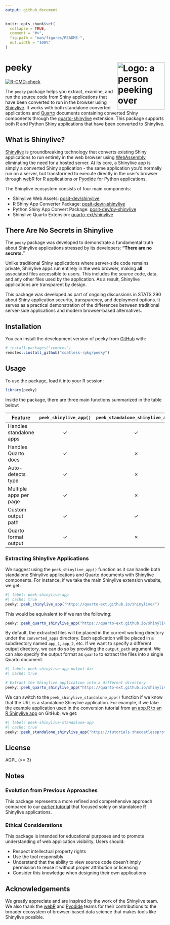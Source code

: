 ```yaml
---
output: github_document
---
```


<!-- README.md is generated from README.Rmd. Please edit that file -->

```r
knitr::opts_chunk$set(
  collapse = TRUE,
  comment = "#>",
  fig.path = "man/figures/README-",
  out.width = "100%"
)
```

# peeky  <img src="man/figures/logo-peeky.png" align="right" alt="Logo: a person peeking over someone who is coding close to their monitor." width="150"/>

<!-- badges: start -->
[![R-CMD-check](https://github.com/coatless-rpkg/peeky/actions/workflows/R-CMD-check.yaml/badge.svg)](https://github.com/coatless-rpkg/peeky/actions/workflows/R-CMD-check.yaml)
<!-- badges: end -->

The `peeky` package helps you extract, examine, and run the source code from Shiny 
applications that have been converted to run in the browser using [Shinylive][slexplain].
It works with both standalone converted applications and [Quarto][quarto] documents
containing converted Shiny components through the [quarto-shinylive][qsl] extension.
This package supports both R and Python Shiny applications that have been 
converted to Shinylive.

## What is Shinylive?

[Shinylive][slexplain] is groundbreaking technology that converts existing Shiny applications
to run entirely in the web browser using [WebAssembly][wasm], eliminating the need for a
hosted server. At its core, a Shinylive app is simply a converted 
Shiny application - the same application you'd normally run on a server, but 
transformed to execute directly in the user's browser through [webR][webr] for
R applications or [Pyodide][pyodide] for Python applications.

The Shinylive ecosystem consists of four main components: 

- Shinylive Web Assets: [posit-dev/shinylive](https://github.com/posit-dev/shinylive)
- R Shiny App Converter Package: [posit-dev/r-shinylive](https://github.com/posit-dev/r-shinylive)
- Python Shiny App Convert Package: [posit-dev/py-shinylive](https://github.com/posit-dev/py-shinylive)
- Shinylive Quarto Extension: [quarto-ext/shinylive](https://github.com/quarto-ext/shinylive)

## There Are No Secrets in Shinylive

The `peeky` package was developed to demonstrate a fundamental truth about 
Shinylive applications stressed by its developers: **"There are no secrets."**

Unlike traditional Shiny applications where server-side code remains private,
Shinylive apps run entirely in the web browser, making **all** associated 
files accessible to users. This includes the source code, data, and any other
files used by the application. As a result, Shinylive applications are
transparent by design.

This package was developed as part of ongoing discussions in STATS 290 about
Shiny application security, transparency, and deployment options. It serves as
a practical demonstration of the differences between traditional server-side 
applications and modern browser-based alternatives.

## Installation

You can install the development version of peeky from [GitHub](https://github.com/) with:

```r
# install.packages("remotes")
remotes::install_github("coatless-rpkg/peeky")
```

## Usage

To use the package, load it into your R session:

```r
library(peeky)
```

Inside the package, there are three main functions summarized in the table below:

| Feature | `peek_shinylive_app()` | `peek_standalone_shinylive_app()` | `peek_quarto_shinylive_app()` |
|---------|:---------------------:|:--------------------------------:|:-----------------------------:|
| Handles standalone apps | ✓ | ✓ | ✗ |
| Handles Quarto docs | ✓ | ✗ | ✓ |
| Auto-detects type | ✓ | ✗ | ✗ |
| Multiple apps per page | ✓ | ✗ | ✓ |
| Custom output path | ✓ | ✓ | ✓ |
| Quarto format output | ✓ | ✗ | ✓ |

### Extracting Shinylive Applications

We suggest using the `peek_shinylive_app()` function as it can handle both 
standalone Shinylive applications and Quarto documents with Shinylive components.
For instance, if we take the main Shinylive extension website, we get:

```r
#| label: peek-shinylive-app
#| cache: true
peeky::peek_shinylive_app("https://quarto-ext.github.io/shinylive/")
```

This would be equivalent to if we ran the following:

```r
peeky::peek_quarto_shinylive_app("https://quarto-ext.github.io/shinylive/")
```

By default, the extracted files will be placed in the current working directory
under the `converted_apps` directory. Each application will be placed in a
subdirectory named `app_1`, `app_2`, etc. If we want to specify a different
output directory, we can do so by providing the `output_path` argument. We
can also specify the output format as `quarto` to extract the files into a
single Quarto document.

```r
#| label: peek-shinylive-app-output-dir
#| cache: true

# Extract the Shinylive application into a different directory
peeky::peek_quarto_shinylive_app("https://quarto-ext.github.io/shinylive/", output_format = "quarto")
```

We can switch to the `peek_shinylive_standalone_app()` function if we know that
the URL is a standalone Shinylive application. For example, if we take the
example application used in the conversion tutorial from [an app.R to an R Shinylive app](https://github.com/coatless-tutorials/convert-shiny-app-r-shinylive)
on GitHub, we get:

```r
#| label: peek-shinylive-standalone-app
#| cache: true
peeky::peek_standalone_shinylive_app("https://tutorials.thecoatlessprofessor.com/convert-shiny-app-r-shinylive/")
```

## License

AGPL (>= 3)

## Notes

### Evolution from Previous Approaches

This package represents a more refined and comprehensive approach compared to 
our [earlier tutorial][peeksl]
that focused solely on standalone R Shinylive applications. 

### Ethical Considerations

This package is intended for educational purposes and to promote understanding
of web application visibility. Users should:

- Respect intellectual property rights
- Use the tool responsibly
- Understand that the ability to view source code doesn't imply permission to reuse it without proper attribution or licensing
- Consider this knowledge when designing their own applications

## Acknowledgements

We greatly appreciate and are inspired by the work of the Shinylive team.
We also thank the [webR][webr] and [Pyodide][pyodide] teams for their 
contributions to the broader ecosystem of browser-based data science that makes
tools like Shinylive possible.

[quarto]: https://quarto.org
[slexplain]: https://shiny.posit.co/py/docs/shinylive.html
[qsl]: https://github.com/quarto-ext/shinylive
[webr]: https://docs.r-wasm.org/webr/latest/
[pyodide]: https://pyodide.org/en/stable/
[peeksl]: https://github.com/coatless-tutorials/peeking-at-an-r-shinylive-app-source-code
[wasm]: https://webassembly.org/
